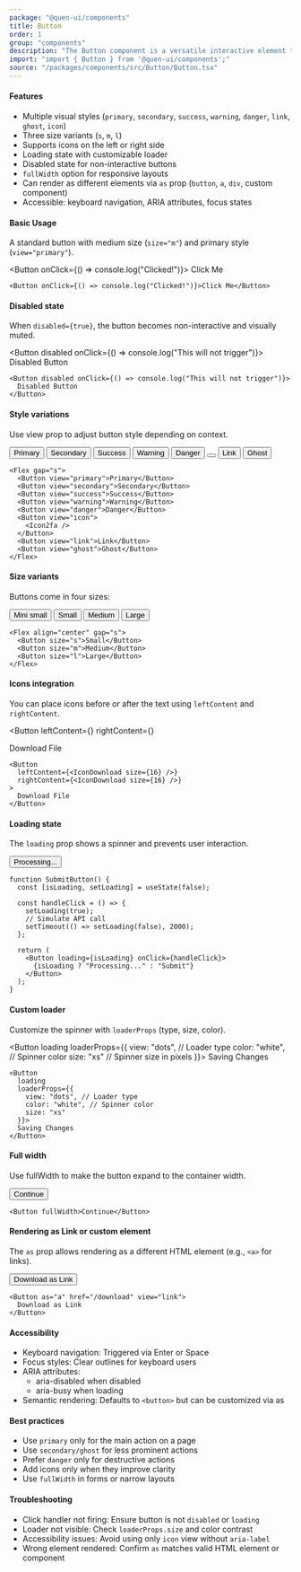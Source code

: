 ```yaml
---
package: "@quen-ui/components"
title: Button
order: 1
group: "components"
description: "The Button component is a versatile interactive element that handles user actions with multiple visual styles, states, and configurations. It includes built-in accessibility features and TypeScript support."
import: "import { Button } from '@quen-ui/components';"
source: "/packages/components/src/Button/Button.tsx"
---
```



#### Features
  - Multiple visual styles (`primary`, `secondary`, `success`, `warning`, `danger`, `link`, `ghost`, `icon`)
  - Three size variants (`s`, `m`, `l`)
  - Supports icons on the left or right side
  - Loading state with customizable loader
  - Disabled state for non-interactive buttons
  - `fullWidth` option for responsive layouts
  - Can render as different elements via `as` prop (`button`, `a`, `div`, custom component)
  - Accessible: keyboard navigation, ARIA attributes, focus states

#### Basic Usage

A standard button with medium size (`size="m"`) and primary style (`view="primary"`).

<Button onClick={() => console.log("Clicked!")}>
  <span>Click Me</span>
</Button>

```tsx
<Button onClick={() => console.log("Clicked!")}>Click Me</Button>
```

#### Disabled state

When `disabled={true}`, the button becomes non-interactive and visually muted.

<Button disabled onClick={() => console.log("This will not trigger")}>
  <span>Disabled Button</span>
</Button>

```tsx
<Button disabled onClick={() => console.log("This will not trigger")}>
  Disabled Button
</Button>
```

#### Style variations

Use view prop to adjust button style depending on context.

<Flex gap="s">
  <Button view="primary">Primary</Button>
  <Button view="secondary">Secondary</Button>
  <Button view="success">Success</Button>
  <Button view="warning">Warning</Button>
  <Button view="danger">Danger</Button>
  <Button view="icon">
    <Icon2fa />
  </Button>
  <Button view="link">Link</Button>
  <Button view="ghost">Ghost</Button>
</Flex>


```tsx
<Flex gap="s">
  <Button view="primary">Primary</Button>
  <Button view="secondary">Secondary</Button>
  <Button view="success">Success</Button>
  <Button view="warning">Warning</Button>
  <Button view="danger">Danger</Button>
  <Button view="icon">
    <Icon2fa />
  </Button>
  <Button view="link">Link</Button>
  <Button view="ghost">Ghost</Button>
</Flex>
```

#### Size variants

Buttons come in four sizes:

<Flex align="center" gap="s">
  <Button size="xs">Mini small</Button>
  <Button size="s">Small</Button>
  <Button size="m">Medium</Button>
  <Button size="l">Large</Button>
</Flex>

```tsx
<Flex align="center" gap="s">
  <Button size="s">Small</Button>
  <Button size="m">Medium</Button>
  <Button size="l">Large</Button>
</Flex>
```

#### Icons integration

You can place icons before or after the text using `leftContent` and `rightContent`.

<Button
  leftContent={<IconDownload size={16} />}
  rightContent={<IconDownload size={16} />}
>
   <span>Download File</span>
</Button>

```tsx
<Button
  leftContent={<IconDownload size={16} />}
  rightContent={<IconDownload size={16} />}
>
  Download File
</Button>
```

#### Loading state

The `loading` prop shows a spinner and prevents user interaction.

<Button loading>
  <span>Processing...</span>
</Button>

```tsx
function SubmitButton() {
  const [isLoading, setLoading] = useState(false);

  const handleClick = () => {
    setLoading(true);
    // Simulate API call
    setTimeout(() => setLoading(false), 2000);
  };

  return (
    <Button loading={isLoading} onClick={handleClick}>
      {isLoading ? "Processing..." : "Submit"}
    </Button>
  );
}
```

#### Custom loader

Customize the spinner with `loaderProps` (type, size, color).

<Button
  loading
  loaderProps={{
    view: "dots", // Loader type
    color: "white", // Spinner color
    size: "xs" // Spinner size in pixels
  }}>
  <span>Saving Changes</span>
</Button>

```tsx
<Button
  loading
  loaderProps={{
    view: "dots", // Loader type
    color: "white", // Spinner color
    size: "xs"
  }}>
  Saving Changes
</Button>
```

#### Full width

Use fullWidth to make the button expand to the container width.

<Button fullWidth>Continue</Button>

```tsx
<Button fullWidth>Continue</Button>
```

#### Rendering as Link or custom element

The `as` prop allows rendering as a different HTML element (e.g., `<a>` for links).

<Button as="a" href="/download" view="link">
  Download as Link
</Button>

```tsx
<Button as="a" href="/download" view="link">
  Download as Link
</Button>
```

#### Accessibility

  - Keyboard navigation: Triggered via Enter or Space
  - Focus styles: Clear outlines for keyboard users
  - ARIA attributes:
    - aria-disabled when disabled
    - aria-busy when loading
  - Semantic rendering: Defaults to `<button>` but can be customized via as

#### Best practices

  - Use `primary` only for the main action on a page
  - Use `secondary/ghost` for less prominent actions
  - Prefer `danger` only for destructive actions
  - Add icons only when they improve clarity
  - Use `fullWidth` in forms or narrow layouts

#### Troubleshooting

  - Click handler not firing: Ensure button is not `disabled` or `loading`
  - Loader not visible: Check `loaderProps.size` and color contrast
  - Accessibility issues: Avoid using only `icon` view without `aria-label`
  - Wrong element rendered: Confirm `as` matches valid HTML element or component
